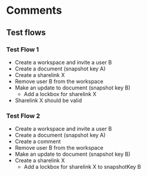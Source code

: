 # Comments

## Test flows

### Test Flow 1

- Create a workspace and invite a user B
- Create a document (snapshot key A)
- Create a sharelink X
- Remove user B from the workspace
- Make an update to document (snapshot key B)
  - Add a lockbox for sharelink X
- Sharelink X should be valid

### Test Flow 2

- Create a workspace and invite a user B
- Create a document (snapshot key A)
- Create a comment
- Remove user B from the workspace
- Make an update to document (snapshot key B)
- Create a sharelink X
  - Add a lockbox for sharelink X to snapshotKey B
